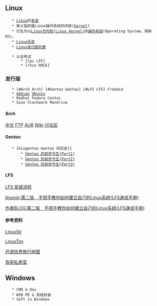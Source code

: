 ﻿== Linux ==

	* [http://zh.wikipedia.org/w/index.php?title=Linux&variant=zh-cn Linux]的[http://www.google.cn/dictionary?langpair=en%7Czh-CN&q=linux&hl=zh-CN&aq=f 发音]
	* 狭义指的是Linux操作系统的内核([http://zh.wikipedia.org/w/index.php?title=%E5%86%85%E6%A0%B8&variant=zh-cn kernel])
	* 衍生为以[http://zh.wikipedia.org/w/index.php?title=Linux%E5%86%85%E6%A0%B8&variant=zh-cn Linux为内核(Linux Kernel)]的[http://zh.wikipedia.org/w/index.php?title=%E6%93%8D%E4%BD%9C%E7%B3%BB%E7%BB%9F&variant=zh-cn 操作系统](Operating System，简称OS)。
	* [http://zh.wikipedia.org/wiki/Linux%E5%8E%86%E5%8F%B2#GNU_GPL.E4.B8.8B.E7.9A.84Linux Linux历史]
	* [http://zh.wikipedia.org/w/index.php?title=%E7%99%BC%E8%A1%8C%E7%89%88&variant=zh-cn Linux发行版列表]

	* 认证考试
		* [lpi LPI]
		* [rhce RHCE]

=== 发行版 ===
	* [#Arch Arch] [#Gentoo Gentoo] [#LFS LFS] Freebsd
	* [http://www.debian.org/ debian] [http://forum.ubuntu.org.cn/ Ubuntu]
	* Redhat Fedora Centos
	* Suse Slachware Mandriva

==== Arch ====
[http://www.archlinux.org.cn/ 中文]
[ftp://ftp.archlinux.org/ FTP]
[http://aur.archlinux.org/ AUR]
[http://wiki.archlinux.org/index.php/Category:%E7%AE%80%E4%BD%93%E4%B8%AD%E6%96%87 Wiki]
[http://www.linuxsir.org/bbs/forumdisplay.php?s=3b9489c8a372a90c0e52f0cdbfe23a99&f=96 讨论区]

==== Gentoo ====
	* [hisgentoo Gentoo 的历史]]
		* [http://linuxfans.org/bbs/viewthread.php?tid=161144 Gentoo 的前世今生(Part1)]
		* [http://linuxfans.org/bbs/viewthread.php?tid=162060 Gentoo 的前世今生(Part2)]
		* [http://linuxfans.org/bbs/viewthread.php?tid=163567 Gentoo 的前世今生(Part3)]

==== LFS ====

[[lfs|LFS 安装流程]]

[http://www.linuxsir.org/bbs/thread322894.html linuxsir:第二版　手把手教你如何建立自己的Linux系统(LFS速成手册)]

[http://blog.chinaunix.net/u/13265/showart.php?id=477122 作者BLOG:第二版　手把手教你如何建立自己的Linux系统(LFS速成手册)]

==== 参考资料 ====

[http://www.linuxsir.org/bbs/ LinuxSir]

[http://www.linuxtoy.org/ LinuxToy]

[http://linuxtoy.org/docs/guide/ 开源世界旅行地图]

[http://linux.vbird.org/ 鳥哥私房菜]

== Windows ==
	* CMD & Dos
	* WIN PE & 系统封装
	* Soft in Windows

